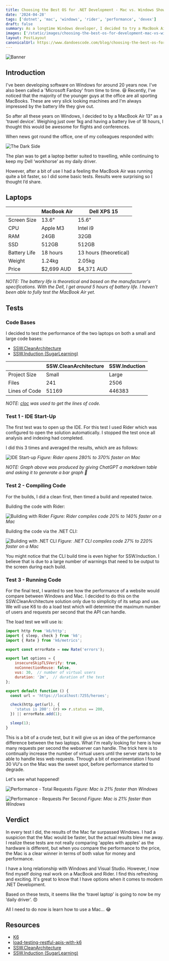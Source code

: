 ```yaml
---
title: Choosing the Best OS for .NET Development - Mac vs. Windows Showdown
date: '2024-04-28'
tags: ['dotnet', 'mac', 'windows', 'rider', 'performance', 'devex']
draft: false
summary: As a longtime Windows developer, I decided to try a MacBook Air 13" as a travel device, influenced by my other colleagues who mostly prefer MacBooks. To my surprise, the Mac's performance and battery life far surpassed Windows in every test I conducted. This article is a comparison of the two laptops and the results of the tests.
images: ['/static/images/choosing-the-best-os-for-development-mac-vs-windows-showdown/banner.png']
layout: PostLayout
canonicalUrl: https://www.dandoescode.com/blog/choosing-the-best-os-for-dotnet-development-mac-vs-windows-showdown
---
```


![Banner](/static/images/choosing-the-best-os-for-dotnet-development-mac-vs-windows-showdown/banner.png)

<TOCInline toc={props.toc} exclude="Overview" toHeading={3} />

## Introduction

I've been developing software on Windows for around 20 years now.  I've also been called a 'Microsoft Fanboy' from time to time. 😆  Recently, I've noticed that the majority of the younger guys at the office are all sporting MacBooks.  These are very slick looking machines and I'm always impressed by the battery life they give out.

So after all these years on Windows, I decided to by a MacBook Air 13" as a 'travel device'.  Weighing just over 1kg and having a battery live of 18 hours, I thought this would be awesome for flights and conferences.

When news got round the office, one of my colleagues responded with:

![The Dark Side](/static/images/choosing-the-best-os-for-dotnet-development-mac-vs-windows-showdown/the-dark-side.jpeg)

The plan was to get a laptop better suited to travelling, while continuing to keep my Dell ‘workhorse’ as my daily driver.

However, after a bit of use I had a feeling the MacBook Air was running quite a bit faster, so I did some basic tests.  Results were surprising so I thought I’d share.

## Laptops

|              | MacBook Air | Dell XPS 15            |
|--------------|-------------|------------------------|
| Screen Size  | 13.6"       | 15.6"                  |
| CPU          | Apple M3    | Intel i9               |
| RAM          | 24GB        | 32GB                   |
| SSD          | 512GB       | 512GB                  |
| Battery Life | 18 hours    | 13 hours (theoretical) |
| Weight       | 1.24kg      | 2.05kg                 |
| Price        | $2,699 AUD  | $4,371 AUD             |

*NOTE: The battery life is theoretical and based on the manufacturer's specifications.  With the Dell, I get around 5 hours of battery life.  I haven't been able to fully test the MacBook Air yet.*

## Tests

### Code Bases

I decided to test the performance of the two laptops on both a small and large code bases:

- [SSW.CleanArchitecture](https://github.com/SSWConsulting/SSW.CleanArchitecture)
- [SSW.Induction (SugarLearning)](https://sugarlearning.com/)

|               | SSW.CleanArchitecture | SSW.Induction |
|---------------|-----------------------|---------------|
| Project Size  | Small                 | Large         |
| Files         | 241                   | 2506          |
| Lines of Code | 51169                 | 446383        |

*NOTE: [cloc](https://github.com/AlDanial/cloc) was used to get the lines of code.*

### Test 1 - IDE Start-Up

The first test was to open up the IDE.  For this test I used Rider which was configured to open the solution automatically. I stopped the test once all analysis and indexing had completed.

I did this 3 times and averaged the results, which are as follows:

[//]: # (|           | SSW.CleanArchitecture | SSW.Induction |)
[//]: # (|-----------|-----------------------|---------------|)
[//]: # (| Windows   | 34                    | 47            |)
[//]: # (| Mac       | 9                     | 10            |)

![IDE Start-up](/static/images/choosing-the-best-os-for-dotnet-development-mac-vs-windows-showdown/graph1.png)
*Figure: Rider opens 280% to 370% faster on Mac*

*NOTE: Graph above was produced by giving ChatGPT a markdown table and asking it to generate a bar graph 🤖*

### Test 2 - Compiling Code

For the builds, I did a clean first, then timed a build and repeated twice.

Building the code with Rider:

[//]: # (|           | SSW.CleanArchitecture | SSW.Induction |)
[//]: # (|-----------|-----------------------|---------------|)
[//]: # (| Windows   | 6.775                 | 13.592        |)
[//]: # (| Mac       | 2.859                 | 6.149         |)

![Building with Rider](/static/images/choosing-the-best-os-for-dotnet-development-mac-vs-windows-showdown/graph2.png)
*Figure: Rider compiles code 20% to 140% faster on a Mac*

Building the code via the .NET CLI:

[//]: # (|           | SSW.CleanArchitecture | SSW.Induction |)
[//]: # (|-----------|-----------------------|---------------|)
[//]: # (| Windows   | 4.24                  | 17.37         |)
[//]: # (| Mac       | 3.35                  | 5.43          |)

![Building with .NET CLI](/static/images/choosing-the-best-os-for-dotnet-development-mac-vs-windows-showdown/graph3.png)
*Figure: .NET CLI compiles code 27% to 220% faster on a Mac*

You might notice that the CLI build time is even higher for SSW.Induction.  I believe that is due to a large number of warnings that need to be output to the screen during each build.

### Test 3 - Running Code

For the final test, I wanted to see how the performance of a website would compare between Windows and Mac.  I decided to do this on the SSW.CleanArchitecture solution only due to simplicity of its setup and use.  We will use K6 to do a load test which will determine the maximum number of users and requests per second that the API can handle.

The load test we will use is:

```js
import http from 'k6/http';
import { sleep, check } from 'k6';
import { Rate } from 'k6/metrics';

export const errorRate = new Rate('errors');

export let options = {
    insecureSkipTLSVerify: true,
    noConnectionReuse: false,
    vus: 30,  // number of virtual users
    duration: '2m',  // duration of the test
};

export default function () {
  const url = 'https://localhost:7255/heroes';

  check(http.get(url), {
    'status is 200': (r) => r.status == 200,
  }) || errorRate.add(1);

  sleep(1);
}
```

This is a bit of a crude test, but it will give us an idea of the performance difference between the two laptops.  What I'm really looking for here is how many requests per second the webserver can handle.  The trick here is to continually increase the number of virtual users until the server starts to be able to handle less web requests.  Through a bit of experimentation I found 30 VU's on the Mac was the sweet spot, before performance started to degrade.

Let's see what happened!

[//]: # (|                | Windows | Mac  |)
[//]: # (|----------------|---------|------|)
[//]: # (| Total Requests | 2502    | 3032 |)

![Performance - Total Requests](/static/images/choosing-the-best-os-for-dotnet-development-mac-vs-windows-showdown/perf1.png)
*Figure: Mac is 21% faster than Windows*


[//]: # (|                     | Windows   | Mac       |)
[//]: # (|---------------------|-----------|-----------|)
[//]: # (| Requests Per Second | 20.619218 | 25.040466 |)


![Performance - Requests Per Second](/static/images/choosing-the-best-os-for-dotnet-development-mac-vs-windows-showdown/perf2.png)
*Figure: Mac is 21% faster than Windows*

## Verdict

In every test I did, the results of the Mac far surpassed Windows.  I had a suspicion that the Mac would be faster, but the actual results blew me away.  I realize these tests are not really comparing 'apples with apples' as the hardware is different, but when you compare the performance to the price, the Mac is a clear winner in terms of both value for money and performance.

I have a long relationship with Windows and Visual Studio.  However, I now find myself doing real work on a MacBook and Rider. I find this refreshing and exciting.  It's great to know that I have options when it comes to modern .NET Development.

Based on these tests, it seems like the ‘travel laptop’ is going to now be my ‘daily driver’. 😍

All I need to do now is learn how to use a Mac… 😂

## Resources

- [K6](https://k6.io/)
- [load-testing-restful-apis-with-k6](https://k6.io/blog/load-testing-restful-apis-with-k6/)
- [SSW.CleanArchitecture](https://github.com/SSWConsulting/SSW.CleanArchitecture)
- [SSW.Induction (SugarLearning)](https://sugarlearning.com/)
